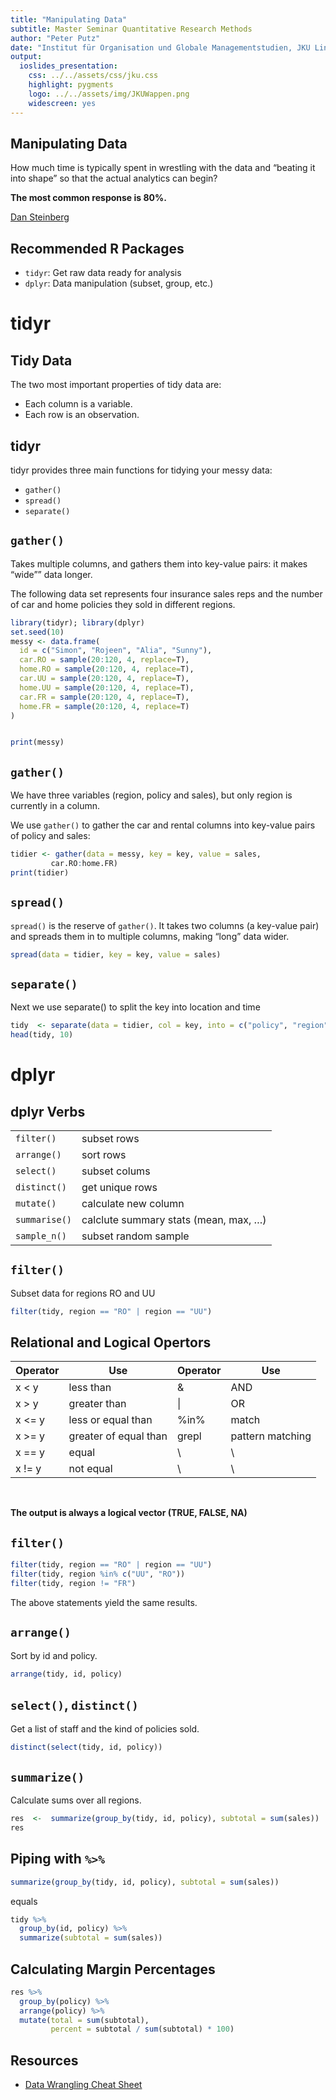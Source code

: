 ```yaml
---
title: "Manipulating Data"
subtitle: Master Seminar Quantitative Research Methods
author: "Peter Putz"
date: "Institut für Organisation und Globale Managementstudien, JKU Linz"
output:
  ioslides_presentation:
    css: ../../assets/css/jku.css
    highlight: pygments
    logo: ../../assets/img/JKUWappen.png
    widescreen: yes
---
```


<style>
table.rmdtable th {
  color: white;
  font-size: 18px;
  background: -webkit-gradient(linear, 50% 0%, 50% 100%, color-stop(40%, #1e786d), color-stop(80%, #144f48)) no-repeat;
  background: -webkit-linear-gradient(top, #1e786d 40%, #144f48 80%) no-repeat;
  background: -moz-linear-gradient(top, #1e786d 40%, #144f48 80%) no-repeat;
  background: -o-linear-gradient(top, #1e786d 40%, #144f48 80%) no-repeat;
  background: linear-gradient(top, #1e786d 40%, #144f48 80%) no-repeat;
}
</style>


## Manipulating Data 


How much time is typically spent in wrestling with the data and "beating it into shape" so that the actual analytics can begin?

**The most common response is 80%.**


[Dan Steinberg](http://info.salford-systems.com/blog/bid/299181/How-Much-Time-Needs-to-be-Spent-Preparing-Data-for-Analysis)



## Recommended R Packages

- `tidyr`: Get raw data ready for analysis
- `dplyr`: Data manipulation (subset, group, etc.)


# tidyr

## Tidy Data

The two most important properties of tidy data are:

- Each column is a variable.
- Each row is an observation.

## tidyr

tidyr provides three main functions for tidying your messy data: 

- `gather()` 
- `spread()`
- `separate()`


## `gather()` {.smaller}

Takes multiple columns, and gathers them into key-value pairs: it makes "wide"" data longer.

The following data set represents four insurance sales reps and the number of car and home policies they sold in different regions.

```r
library(tidyr); library(dplyr)
set.seed(10)
messy <- data.frame(
  id = c("Simon", "Rojeen", "Alia", "Sunny"),
  car.RO = sample(20:120, 4, replace=T),
  home.RO = sample(20:120, 4, replace=T),
  car.UU = sample(20:120, 4, replace=T),
  home.UU = sample(20:120, 4, replace=T),
  car.FR = sample(20:120, 4, replace=T),
  home.FR = sample(20:120, 4, replace=T)
)


print(messy)
```



## `gather()`

We have three variables (region, policy and sales), but only region is currently in a column. 

We use `gather()` to gather the car and rental columns into key-value pairs of policy and sales:

```r
tidier <- gather(data = messy, key = key, value = sales, 
         car.RO:home.FR)
print(tidier)
```



## `spread()`

`spread()` is the reserve of `gather()`. It takes two columns (a key-value pair) and spreads them in to multiple columns, making “long” data wider.

```r
spread(data = tidier, key = key, value = sales)
```



## `separate()`

Next we use separate() to split the key into location and time

```r
tidy  <- separate(data = tidier, col = key, into = c("policy", "region"))
head(tidy, 10)
```


# dplyr

## dplyr Verbs

-------------  -----------------------------
`filter()`     subset rows
`arrange()`    sort rows
`select()`     subset colums
`distinct()`   get unique rows
`mutate()`     calculate new column
`summarise()`  calclute summary stats (mean, max, ...)
`sample_n()`   subset random sample
-------------  -----------------------------


## `filter()`

Subset data for regions RO and UU

```r
filter(tidy, region == "RO" | region == "UU")
```

## Relational and Logical Opertors {.smaller}

Operator | Use                     | Operator    | Use 
------- | ------------------------ | ----------- | ------------------
x < y   | less than                | &           | AND
x > y   | greater than             | \|          | OR
x <= y  | less or equal than       | %in%        | match
x >= y  | greater of equal than    | grepl       | pattern matching
x == y  | equal                    | \           | \   
x != y  | not equal                | \           | \   

\

**The output is always a logical vector (TRUE, FALSE, NA)**



## `filter()`

```r
filter(tidy, region == "RO" | region == "UU")
filter(tidy, region %in% c("UU", "RO"))
filter(tidy, region != "FR")
```
The above statements yield the same results.




## `arrange()`

Sort by id and policy.

```r
arrange(tidy, id, policy)
```




## `select()`, `distinct()`

Get a list of staff and the kind of policies sold.

```r
distinct(select(tidy, id, policy))
```



## `summarize()`

Calculate sums over all regions.

```r
res  <-  summarize(group_by(tidy, id, policy), subtotal = sum(sales))
res
```



## Piping with `%>%`

```r
summarize(group_by(tidy, id, policy), subtotal = sum(sales))
```
equals 

```r
tidy %>%
  group_by(id, policy) %>%
  summarize(subtotal = sum(sales))
```


## Calculating Margin Percentages 

```r
res %>%
  group_by(policy) %>%
  arrange(policy) %>%
  mutate(total = sum(subtotal), 
         percent = subtotal / sum(subtotal) * 100)
```


## Resources

- [Data Wrangling Cheat Sheet](http://www.rstudio.com/resources/cheatsheets/)
